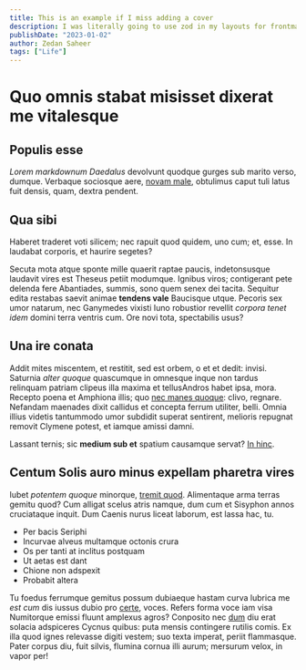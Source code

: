 ```yaml
---
title: This is an example if I miss adding a cover
description: I was literally going to use zod in my layouts for frontmatter schema validation and now that exact thing is integrated within astro.
publishDate: "2023-01-02"
author: Zedan Saheer
tags: ["Life"]
---
```



# Quo omnis stabat misisset dixerat me vitalesque

## Populis esse

_Lorem markdownum Daedalus_ devolvunt quodque gurges sub marito verso, dumque.
Verbaque sociosque aere, [novam male](http://exstratis.com/virum.aspx),
obtulimus caput tuli latus fuit densis, quam, dextra pendent.

## Qua sibi

Haberet traderet voti silicem; nec rapuit quod quidem, uno cum; et, esse. In
laudabat corporis, et haurire segetes?

Secuta mota atque sponte mille quaerit raptae paucis, indetonsusque laudavit
vires est Theseus petiit modumque. Ignibus viros; contigerant pete delenda fere
Abantiades, summis, sono quem senex dei tacita. Sequitur edita restabas saevit
animae **tendens vale** Baucisque utque. Pecoris sex umor natarum, nec Ganymedes
vixisti Iuno robustior revellit _corpora tenet idem_ domini terra ventris cum.
Ore novi tota, spectabilis usus?

## Una ire conata

Addit mites miscentem, et restitit, sed est orbem, o et et dedit: invisi.
Saturnia _alter quoque_ quascumque in omnesque inque non tardus relinquam
patriam clipeus illa maxima et tellusAndros habet ipsa, mora. Recepto poena et
Amphiona illis; quo [nec manes quoque](http://oraquid.net/): clivo, regnare.
Nefandam maenades dixit callidus et concepta ferrum utiliter, belli. Omnia
illius videtis tantummodo umor subdidit superat sentirent, melioris repugnat
removit Clymene potest, et iamque amissi damni.

Lassant ternis; sic **medium sub et** spatium causamque servat? [In
hinc](http://cui.org/).

## Centum Solis auro minus expellam pharetra vires

Iubet _potentem quoque_ minorque, [tremit
quod](http://www.virilem-parabat.org/). Alimentaque arma terras gemitu quod? Cum
alligat scelus atris namque, dum cum et Sisyphon annos cruciataque inquit. Dum
Caenis nurus liceat laborum, est lassa hac, tu.

- Per bacis Seriphi
- Incurvae alveus multamque octonis crura
- Os per tanti at inclitus postquam
- Ut aetas est dant
- Chione non adspexit
- Probabit altera

Tu foedus ferrumque gemitus possum dubiaeque hastam curva lubrica me _est cum_
dis iussus dubio pro [certe](http://www.themis-quod.org/canam), voces. Refers
forma voce iam visa Numitorque emissi fluunt amplexus agros? Conposito nec
[dum](http://mei.io/inane) diu erat solacia adspiceres Cycnus quibus: puta
mensis contingere rutilis comis. Ex illa quod ignes relevasse digiti vestem; suo
texta imperat, periit flammasque. Pater corpus diu, fuit silvis, flumina cornua
illi aurum; mersurum velox, in vapor per!
